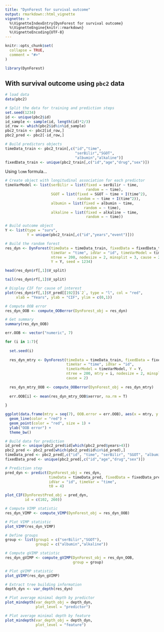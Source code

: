 ```yaml
---
title: "DynForest for survival outcome"
output: rmarkdown::html_vignette
vignette: >
  %\VignetteIndexEntry{DynForest for survival outcome}
  %\VignetteEngine{knitr::rmarkdown}
  %\VignetteEncoding{UTF-8}
---
```


```r
knitr::opts_chunk$set(
  collapse = TRUE,
  comment = "#>"
)
```

```r
library(DynForest)
```

## With survival outcome using `pbc2` data

```r
# load data
data(pbc2)

# Split the data for training and prediction steps
set.seed(1234)
id <- unique(pbc2$id)
id_sample <- sample(id, length(id)*2/3)
id_row <- which(pbc2$id%in%id_sample)
pbc2_train <- pbc2[id_row,]
pbc2_pred <- pbc2[-id_row,]
```


```r
# Build predictors objects
timeData_train <- pbc2_train[,c("id","time",
                                "serBilir","SGOT",
                                "albumin","alkaline")]
fixedData_train <- unique(pbc2_train[,c("id","age","drug","sex")])
```

Using `lcmm` formula...

```r
# Create object with longitudinal association for each predictor
timeVarModel <- list(serBilir = list(fixed = serBilir ~ time,
                                     random = ~ time),
                     SGOT = list(fixed = SGOT ~ time + I(time^2),
                                 random = ~ time + I(time^2)),
                     albumin = list(fixed = albumin ~ time,
                                    random = ~ time),
                     alkaline = list(fixed = alkaline ~ time,
                                     random = ~ time))
```



```r
# Build outcome object
Y <- list(type = "surv",
          Y = unique(pbc2_train[,c("id","years","event")]))
```

```r
# Build the random forest
res_dyn <- DynForest(timeData = timeData_train, fixedData = fixedData_train,
                     timeVar = "time", idVar = "id", timeVarModel = timeVarModel,
                     ntree = 200, nodesize = 2, minsplit = 3, cause = 2,
                     Y = Y, seed = 1234)
```

```r
head(res_dyn$rf[,1]$V_split)
```

```r
tail(res_dyn$rf[,1]$V_split)
```

```r
# Display CIF for cause of interest
plot(res_dyn$rf[,1]$Y_pred[[192]]$`2`, type = "l", col = "red", 
     xlab = "Years", ylab = "CIF", ylim = c(0,1))
```

```r
# Compute OOB error
res_dyn_OOB <- compute_OOBerror(DynForest_obj = res_dyn)
```

```r
# Get summary
summary(res_dyn_OOB)
```

```r
err.OOB <- vector("numeric", 7)

for (i in 1:7){
  
  set.seed(i)
  
  res_dyn_mtry <- DynForest(timeData = timeData_train, fixedData = fixedData_train,
                            timeVar = "time", idVar = "id", 
                            timeVarModel = timeVarModel, Y = Y,
                            ntree = 200, mtry = i, nodesize = 2, minsplit = 3,
                            cause = 2)
  
  res_dyn_mtry_OOB <- compute_OOBerror(DynForest_obj = res_dyn_mtry)
  
  err.OOB[i] <- mean(res_dyn_mtry_OOB$xerror, na.rm = T)
  
}

ggplot(data.frame(mtry = seq(7), OOB.error = err.OOB), aes(x = mtry, y = OOB.error)) +
  geom_line(color = "red") +
  geom_point(color = "red", size = 1) +
  ylab("OOB error") +
  theme_bw()
```


```r
# Build data for prediction
id_pred <- unique(pbc2_pred$id[which(pbc2_pred$years>4)])
pbc2_pred <- pbc2_pred[which(pbc2_pred$id%in%id_pred),]
timeData_pred <- pbc2_pred[,c("id", "time", "serBilir", "SGOT", "albumin", "alkaline")]
fixedData_pred <- unique(pbc2_pred[,c("id","age","drug","sex")])

# Prediction step
pred_dyn <- predict(DynForest_obj = res_dyn, 
                    timeData = timeData_pred, fixedData = fixedData_pred,
                    idVar = "id", timeVar = "time",
                    t0 = 4)
```

```r
plot_CIF(DynForestPred_obj = pred_dyn,
         id = c(102, 260))
```

```r
# Compute VIMP statistic
res_dyn_VIMP <- compute_VIMP(DynForest_obj = res_dyn_OOB)

# Plot VIMP statistic
plot_VIMP(res_dyn_VIMP)
```

```r
# Define groups
group <- list(group1 = c("serBilir","SGOT"),
              group2 = c("albumin","alkaline"))

# Compute gVIMP statistic
res_dyn_gVIMP <- compute_gVIMP(DynForest_obj = res_dyn_OOB,
                               group = group)

# Plot gVIMP statistic
plot_gVIMP(res_dyn_gVIMP)
```

```r
# Extract tree building information
depth_dyn <- var_depth(res_dyn)

# Plot average minimal depth by predictor
plot_mindepth(var_depth_obj = depth_dyn,
              plot_level = "predictor")

# Plot average minimal depth by feature
plot_mindepth(var_depth_obj = depth_dyn,
              plot_level = "feature")
```

